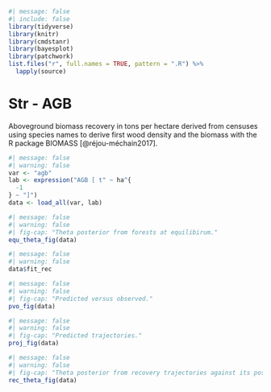 ```r
#| message: false
#| include: false
library(tidyverse)
library(knitr)
library(cmdstanr)
library(bayesplot)
library(patchwork)
list.files("r", full.names = TRUE, pattern = ".R") %>%
  lapply(source)
```

# Str - AGB {.unnumbered}

Aboveground biomass recovery in tons per hectare derived from censuses using species names to derive first wood density and the biomass with the R package BIOMASS [@réjou-méchain2017].

```r
#| message: false
#| warning: false
var <- "agb"
lab <- expression("AGB [ t" ~ ha^{
  -1
} ~ "]")
data <- load_all(var, lab)
```

```r
#| message: false
#| warning: false
#| fig-cap: "Theta posterior from forests at equilibirum."
equ_theta_fig(data)
```

```r
#| message: false
#| warning: false
data$fit_rec
```

```r
#| message: false
#| warning: false
#| fig-cap: "Predicted versus observed."
pvo_fig(data)
```

```r
#| message: false
#| warning: false
#| fig-cap: "Predicted trajectories."
proj_fig(data)
```

```r
#| message: false
#| warning: false
#| fig-cap: "Theta posterior from recovery trajectories against its posterior."
rec_theta_fig(data)
```
